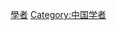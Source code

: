 {{Catnav|頁面分類|各種主題的頁面分類|依中国各省来作的分类|各地中国人|香港人}}
{{Commons category|Academics from Hong Kong}}
[[Category:各職業香港人‎|學者]]
[[Category:中国学者|Category:中国学者]]